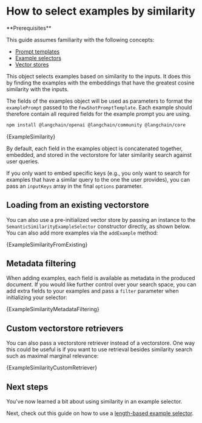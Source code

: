 # How to select examples by similarity

<Info>
**Prerequisites**


This guide assumes familiarity with the following concepts:

- [Prompt templates](/oss/concepts/prompt_templates)
- [Example selectors](/oss/how-to/example_selectors)
- [Vector stores](/oss/concepts/vectorstores)

</Info>

This object selects examples based on similarity to the inputs.
It does this by finding the examples with the embeddings that have the greatest cosine similarity with the inputs.


The fields of the examples object will be used as parameters to format the `examplePrompt` passed to the `FewShotPromptTemplate`.
Each example should therefore contain all required fields for the example prompt you are using.


<IntegrationInstallTooltip></IntegrationInstallTooltip>

```bash npm2yarn
npm install @langchain/openai @langchain/community @langchain/core
```

<CodeBlock language="typescript">{ExampleSimilarity}</CodeBlock>

By default, each field in the examples object is concatenated together, embedded, and stored in the vectorstore for
later similarity search against user queries.

If you only want to embed specific keys
(e.g., you only want to search for examples that have a similar query to the one the user provides), you can pass an `inputKeys`
array in the final `options` parameter.

## Loading from an existing vectorstore

You can also use a pre-initialized vector store by passing an instance to the `SemanticSimilarityExampleSelector` constructor
directly, as shown below. You can also add more examples via the `addExample` method:


<CodeBlock language="typescript">{ExampleSimilarityFromExisting}</CodeBlock>

## Metadata filtering

When adding examples, each field is available as metadata in the produced document. If you would like further control over your
search space, you can add extra fields to your examples and pass a `filter` parameter when initializing your selector:


<CodeBlock language="typescript">
  {ExampleSimilarityMetadataFiltering}
</CodeBlock>

## Custom vectorstore retrievers

You can also pass a vectorstore retriever instead of a vectorstore. One way this could be useful is if you want to use retrieval
besides similarity search such as maximal marginal relevance:


<CodeBlock language="typescript">{ExampleSimilarityCustomRetriever}</CodeBlock>

## Next steps

You've now learned a bit about using similarity in an example selector.

Next, check out this guide on how to use a [length-based example selector](/oss/how-to/example_selectors_length_based).

